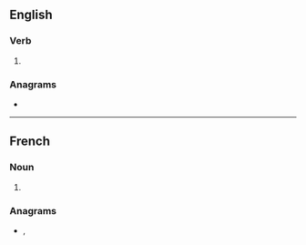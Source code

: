 ==English==

===Verb===
{{head|en|verb form}}

# {{en-third-person singular of|averse}}

===Anagrams===
* {{anagrams|en|a=aeerssv|Seavers|assever|re-saves|resaves}}

----

==French==

===Noun===
{{head|fr|noun plural form|g=f}}

# {{plural of|fr|averse}}

===Anagrams===
* {{l|fr|rêvasse}}, {{l|fr|rêvassé}}